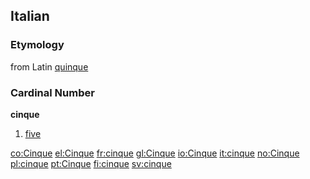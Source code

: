 ==Italian==
===Etymology===
from Latin [[quinque]]

===Cardinal Number===
'''cinque'''

# [[five]]
[[co:Cinque]]
[[el:Cinque]]
[[fr:cinque]]
[[gl:Cinque]]
[[io:Cinque]]
[[it:cinque]]
[[no:Cinque]]
[[pl:cinque]]
[[pt:Cinque]]
[[fi:cinque]]
[[sv:cinque]]